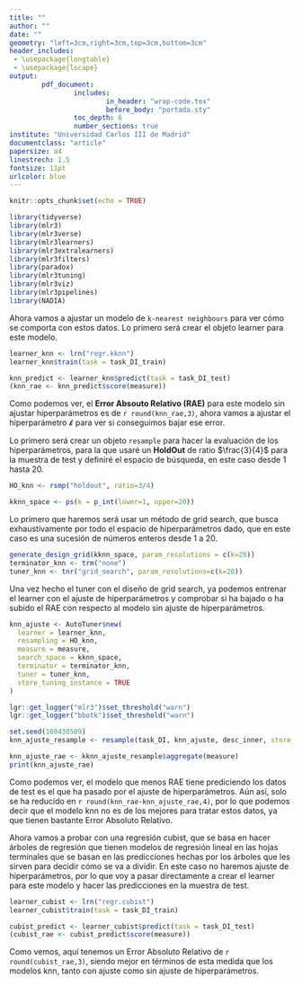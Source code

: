 ```yaml
---
title: ""
author: ""
date: ""
geometry: "left=3cm,right=3cm,top=3cm,bottom=3cm"
header_includes:
 - \usepackage{longtable}
 - \usepackage{lscape}
output: 
        pdf_document:
                includes:
                        in_header: "wrap-code.tex"
                        before_body: "portada.sty"
                toc_depth: 6
                number_sections: true
institute: "Universidad Carlos III de Madrid"
documentclass: "article"
papersize: a4
linestrech: 1.5
fontsize: 11pt
urlcolor: blue
---
```


```r
knitr::opts_chunk$set(echo = TRUE)
```

```r
library(tidyverse)
library(mlr3)
library(mlr3verse)
library(mlr3learners)
library(mlr3extralearners)
library(mlr3filters)
library(paradox)
library(mlr3tuning)
library(mlr3viz)
library(mlr3pipelines)
library(NADIA)
```







\section{KNN}

Ahora vamos a ajustar un modelo de `k-nearest neighbours` para ver cómo se comporta con estos datos.
Lo primero será crear el objeto learner para este modelo.
```r
learner_knn <- lrn("regr.kknn")
learner_knn$train(task = task_DI_train)

knn_predict <- learner_knn$predict(task = task_DI_test)
(knn_rae <- knn_predict$score(measure))
```             

Como podemos ver, el **Error Absouto Relativo (RAE)** para este modelo sin ajustar hiperparámetros es de `r round(knn_rae,3)`, ahora vamos a ajustar el hiperparámetro $\mathcal{k}$ para ver si conseguimos bajar ese error.

Lo primero será crear un objeto `resample` para hacer la evaluación de los hiperparámetros, para la que usaré un **HoldOut** de ratio $\frac{3}{4}$ para la muestra de test y definiré el espacio de búsqueda, en este caso desde $\mathcal{1}$ hasta $\mathcal{20}$.
```r
HO_knn <- rsmp("holdout", ratio=3/4)

kknn_space <- ps(k = p_int(lower=1, upper=20))
```

\subsection{Grid Search}
Lo primero que haremos será usar un método de grid search, que busca exhaustivamente por todo el espacio de hiperparámetros dado, que en este caso es una sucesión de números enteros desde $\mathcal{1}$ a $\mathcal{20}$.

```r
generate_design_grid(kknn_space, param_resolutions = c(k=20))
terminator_knn <- trm("none")
tuner_knn <- tnr("grid_search", param_resolutions=c(k=20))
```

Una vez hecho el tuner con el diseño de grid search, ya podemos entrenar el learner con el ajuste de hiperparámetros y comprobar si ha bajado o ha subido el RAE con respecto al modelo sin ajuste de hiperparámetros.

```r
knn_ajuste <- AutoTuner$new(
  learner = learner_knn,
  resampling = HO_knn,
  measure = measure,
  search_space = kknn_space,
  terminator = terminator_knn,
  tuner = tuner_knn,
  store_tuning_instance = TRUE
)

lgr::get_logger("mlr3")$set_threshold("warn")
lgr::get_logger("bbotk")$set_threshold("warn")

set.seed(100430509)
knn_ajuste_resample <- resample(task_DI, knn_ajuste, desc_inner, store_models = TRUE )

knn_ajuste_rae <- kknn_ajuste_resample$aggregate(measure)
print(knn_ajuste_rae)
```

Como podemos ver, el modelo que menos RAE tiene prediciendo los datos de test es el que ha pasado por el ajuste de hiperparámetros. Aún así, solo se ha reducido en `r round(knn_rae-knn_ajuste_rae,4)`, por lo que podemos decir que el modelo knn no es de los mejores para tratar estos datos, ya que tienen bastante Error Absoluto Relativo.

\section{cubist}

Ahora vamos a probar con una regresión cubist, que se basa en hacer árboles de regresión que tienen modelos de regresión lineal en las hojas terminales que se basan en las predicciones hechas por los árboles que les sirven para decidir cómo se va a dividir. En este caso no haremos ajuste de hiperparámetros, por lo que voy a pasar directamente a crear el learner para este modelo y hacer las predicciones en la muestra de test.

```r
learner_cubist <- lrn("regr.cubist")
learner_cubist$train(task = task_DI_train)

cubist_predict <- learner_cubist$predict(task = task_DI_test)
(cubist_rae <- cubist_predict$score(measure))
```

Como vemos, aquí tenemos un Error Absoluto Relativo de `r round(cubist_rae,3)`, siendo mejor en términos de esta medida que los modelos knn, tanto con ajuste como sin ajuste de hiperparámetros.